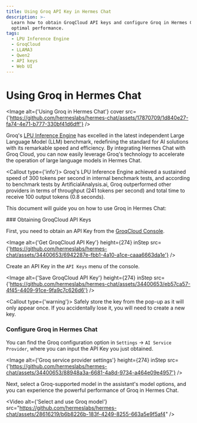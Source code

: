 ```yaml
---
title: Using Groq API Key in Hermes Chat
description: >-
  Learn how to obtain GroqCloud API keys and configure Groq in Hermes Chat for
  optimal performance.
tags:
  - LPU Inference Engine
  - GroqCloud
  - LLAMA3
  - Qwen2
  - API keys
  - Web UI
---
```


# Using Groq in Hermes Chat

<Image alt={'Using Groq in Hermes Chat'} cover src={'https://github.com/hermeslabs/hermes-chat/assets/17870709/1d840e27-fa74-4e71-b777-330bf41d6dff'} />

Groq's [LPU Inference Engine](https://wow.groq.com/news_press/groq-lpu-inference-engine-leads-in-first-independent-llm-benchmark/) has excelled in the latest independent Large Language Model (LLM) benchmark, redefining the standard for AI solutions with its remarkable speed and efficiency. By integrating Hermes Chat with Groq Cloud, you can now easily leverage Groq's technology to accelerate the operation of large language models in Hermes Chat.

<Callout type={'info'}>
  Groq's LPU Inference Engine achieved a sustained speed of 300 tokens per second in internal
  benchmark tests, and according to benchmark tests by ArtificialAnalysis.ai, Groq outperformed
  other providers in terms of throughput (241 tokens per second) and total time to receive 100
  output tokens (0.8 seconds).
</Callout>

This document will guide you on how to use Groq in Hermes Chat:

<Steps>
  ### Obtaining GroqCloud API Keys

  First, you need to obtain an API Key from the [GroqCloud Console](https://console.groq.com/).

  <Image alt={'Get GroqCloud API Key'} height={274} inStep src={'https://github.com/hermeslabs/hermes-chat/assets/34400653/6942287e-fbb1-4a10-a1ce-caaa6663da1e'} />

  Create an API Key in the `API Keys` menu of the console.

  <Image alt={'Save GroqCloud API Key'} height={274} inStep src={'https://github.com/hermeslabs/hermes-chat/assets/34400653/eb57ca57-4f45-4409-91ce-9fa9c7c626d6'} />

  <Callout type={'warning'}>
    Safely store the key from the pop-up as it will only appear once. If you accidentally lose it, you
    will need to create a new key.
  </Callout>

  ### Configure Groq in Hermes Chat

  You can find the Groq configuration option in `Settings` -> `AI Service Provider`, where you can input the API Key you just obtained.

  <Image alt={'Groq service provider settings'} height={274} inStep src={'https://github.com/hermeslabs/hermes-chat/assets/34400653/88948a3a-6681-4a8d-9734-a464e09e4957'} />
</Steps>

Next, select a Groq-supported model in the assistant's model options, and you can experience the powerful performance of Groq in Hermes Chat.

<Video alt={'Select and use Groq model'} src="https://github.com/hermeslabs/hermes-chat/assets/28616219/b6b8226b-183f-4249-8255-663a5e9f5af4" />
